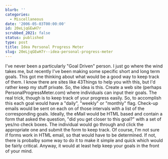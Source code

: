 ```yaml
---
blurb: ''
categories:
  - Miscellaneous
date: '2006-05-03T00:00:00'
id: 20eLjqGEwH7r
scrubbed_2021: false
status: published
type: post
title: Idea Personal Progress Meter
slug: 20eLjqGEwH7r--idea-personal-progress-meter
---
```


I've never been a particularly "Goal Driven" person. I just go
where the wind takes me, but recently I've been making some
specific short and long term goals. This got me thinking about what
would be a good way to keep track of them. I know there are sites
like 43Things to help you with this, but I'd rather keep my stuff
private. So, the idea is this. Create a web site (perhaps
PersonalProgressMeter.com) where individuals can input their goals.
The real trick, though is to keep track of your progress easily.
So, to accomplish this each goal would have a "daily", "weekly" or
"monthly" flag. Check-up emails would be sent on each on of those
intervals with a list of the corresponding goals. Ideally, the
eMail would be HTML based and contain a form that asked the
question, "did you get closer to this goal?" with a set of yes/no
check boxes. The individual would go through and click the
appropriate one and submit the form to keep track. Of course, I'm
not sure if forms work in HTML email, so that would have to be
determined. If not, there is probalby some way to do it to make it
simple and quick which would be fairly critical. Anyway, it would
at least help keep your goals in the front of your mind.
